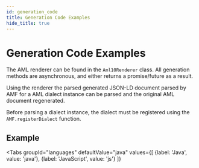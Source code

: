 ```yaml
---
id: generation_code
title: Generation Code Examples
hide_title: true
---
```

# Generation Code Examples

The AML renderer can be found in the `Aml10Renderer` class. All generation methods are asynchronous, and either returns a promise/future as a result.

Using the renderer the parsed generated JSON-LD document parsed by AMF for a AML dialect instance can be parsed and the original AML document regenerated.

Before parsing a dialect instance, the dialect must be registered using the `AMF.registerDialect` function.

## Example


<Tabs
    groupId="languages"
    defaultValue="java"
    values={[
        {label: 'Java', value: 'java'},
        {label: 'JavaScript', value: 'js'}
    ]}
>

<TabItem value="java">
    <CodeGetter
        language='java'
        codeUrl='examples/master/src/main/java/aml_org/examples/Generating.java'
    />
</TabItem>
<TabItem value="js">
    <CodeGetter
        language='js'
        codeUrl='examples/master/src/main/js/Generating.js'
    />
</TabItem>
</Tabs>
